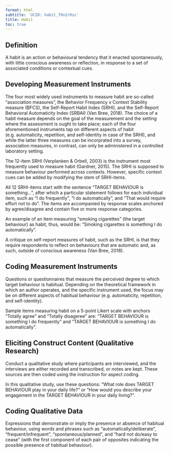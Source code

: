 ```yaml
---
format: html
subtitle: 'UCID: habit_79n2r0sz'
title: Habit
toc: true
---
```


## Definition

A habit is an action or behavioural tendency that it enacted spontaneously, with little conscious awareness or reflection, in response to a set of associated conditions or contextual cues.


## Developing Measurement Instruments

The four most widely used instruments to measure habit are so-called "association measures", the Behavior Frequency x Context Stability measure (BFCS), the Self-Report Habit Index (SRHI), and the Self-Report Behavioral Automaticity Index (SRBAI) (Van Bree, 2018). The choice of a habit measure depends on the goal of the measurement and the setting where the assessment is ought to take place; each of the four aforementioned instruments tap on different aspects of habit (e.g. automaticity, repetition, and self-identity in case of the SRHI), and while the latter three measures can be incorprated into a survey, association measures, in contrast, can only be administered in a controlled laboratory setting.

The 12-item SRHI (Verplanken & Orbell, 2003) is the instrument most frequently used to measure habit (Gardner, 2015). The SRHI is supposed to measure behaviour performed across contexts. However, specific context cues can be added by modifying the stem of SRHI-items.

All 12 SRHI-items start with the sentence "TARGET BEHAVIOUR is something...", after which a particular statement follows for each individual item, such as "I do frequently", "I do automatically", and "That would require effort not to do". The items are accompanied by response scales anchored by agree/disagree and contain five or more response categories.

An example of an item measuring "smoking cigarettes" (the target behaviour) as habit, thus, would be: "Smoking cigarettes is something I do automatically".

A critique on self-report measures of habit, such as the SRHI, is that they require respondents to reflect on behaviours that are automatic and, as such, outside of conscious awareness (Van Bree, 2018).

## Coding Measurement Instruments

Questions or questionnaires that measure the perceived degree to which target behaviour is habitual. Depending on the theoretical framework in which an author operates, and the specific instrument used, the focus may be on different aspects of habitual behaviour (e.g. automaticity, repetition, and self-identity).

Sample items measuring habit on a 5-point Likert scale with anchors "Totally agree" and "Totally disageree" are: "TARGET BEHAVIOUR is something I do frequently" and "TARGET BEHAVIOUR is something I do automatically".



## Eliciting Construct Content (Qualitative Research)

Conduct a qualitative study where participants are interviewed, and the interviews are either recorded and transcribed, or notes are kept. These sources are then coded using the instruction for aspect coding.

In this qualitative study, use these questions: "What role does TARGET BEHAVIOUR play in your daily life?" or "How would you describe your engagement in the TARGET BEHAVIOUR in your daily living?".


## Coding Qualitative Data

Expressions that demonstrate or imply the presence or absence of habitual behaviour, using words and phrases such as "automatically/deliberate", "frequent/infrequent", "spontaneous/planned", and "hard not do/easy to cease" (with the first component of each pair of opposites indicating the possible presence of habitual behaviour).  

